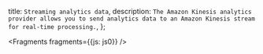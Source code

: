   title: `Streaming analytics data`,
  description: `The Amazon Kinesis analytics provider allows you to send analytics data to an Amazon Kinesis stream for real-time processing.`,
};


<Fragments fragments={{js: js0}} />